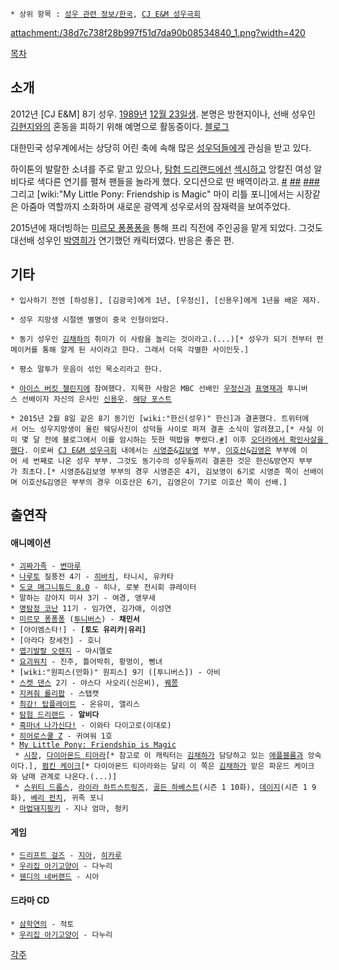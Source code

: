  * 상위 항목 : [[성우 관련 정보/한국]], [[CJ E&M 성우극회]]

attachment:/38d7c738f28b997f51d7da90b08534840_1.png?width=420

[[목차]]
== 소개 ==
2012년 [CJ E&M] 8기 성우. [[1989년]] [[12월 23일]]생. 본명은 방현지이나, 선배 성우인 [[김현지]]와의 혼동을 피하기 위해 예명으로 활동중이다. [http://blog.naver.com/tooni8yeonji 블로그]

대한민국 성우계에서는 상당히 어린 축에 속해 많은 [[성우덕]]들에게 관심을 받고 있다.

하이톤의 발랄한 소녀를 주로 맡고 있으나, [[탐험 드리랜드]]에선 [[섹시]]하고 앙칼진 여성 알비다로 색다른 연기를 펼쳐 팬들을 놀라게 했다. 오디션으로 딴 배역이라고. [http://gall.dcinside.com/board/view/?id=radio_actor&no=130711&page= #] [http://blog.naver.com/tooni8yeonji/140191295105 ##] [http://blog.naver.com/tooni8yeonji/140188064145 ###] 그리고 [wiki:"My Little Pony: Friendship is Magic" 마이 리틀 포니]에서는 시장같은 아줌마 역할까지 소화하며 새로운 광역계 성우로서의 잠재력을 보여주었다.

2015년에 재더빙하는 [[미르모 퐁퐁퐁]]을 통해 프리 직전에 주인공을 맡게 되었다. 그것도 대선배 성우인 [[박영희]]가 연기했던 캐릭터였다. 반응은 좋은 편.

== 기타 ==
 * 입사하기 전엔 [하성용], [김광국]에게 1년, [우정신], [신용우]에게 1년을 배운 제자.

 * 성우 지망생 시절엔 별명이 중국 인형이었다.

 * 동기 성우인 [[김채하]]의 취미가 이 사람을 놀리는 것이라고.(...)[* 성우가 되기 전부터 펀메이커를 통해 알게 된 사이라고 한다. 그래서 더욱 각별한 사이인듯.]

 * 평소 말투가 웃음이 섞인 목소리라고 한다.

 * [[아이스 버킷 챌린지]]에 참여했다. 지목한 사람은 MBC 선배인 [[우정신]]과 [[표영재]]과 투니버스 선배이자 자신의 은사인 [[신용우]]. [http://blog.naver.com/tooni8yeonji/220106480695 해당 포스트]

 * 2015년 2월 8일 같은 8기 동기인 [wiki:"한신(성우)" 한신]과 결혼했다. 트위터에서 어느 성우지망생이 올린 웨딩사진이 성덕들 사이로 퍼져 결혼 소식이 알려졌고,[* 사실 이미 몇 달 전에 블로그에서 이를 암시하는 듯한 떡밥을 뿌렸다.[http://blog.naver.com/tooni8yeonji/220220454349 #]] 이후 [http://blog.naver.com/otradio/220272735496 오더라에서 확인사살을 했다]. 이로써 [[CJ E&M 성우극회]] 내에서는 [[시영준]]&[[김보영]] 부부, [[이호산]]&[[김영은]] 부부에 이어 세 번째로 나온 성우 부부. 그것도 동기수의 성우들끼리 결혼한 것은 한신&방연지 부부가 최초다.[* 시영준&김보영 부부의 경우 시영준은 4기, 김보영이 6기로 시영준 쪽이 선배이며 이호산&김영은 부부의 경우 이호산은 6기, 김영은이 7기로 이호산 쪽이 선배.]

== 출연작 ==
==== 애니메이션 ====
 * [[괴짜가족]] - [[오오사와기 유우타|변마루]]
 * [[나루토]] 질풍전 4기 - [[히바치]], 타니시, 유카타
 * [[도쿄 매그니튜드 8.0]] - 히나, 로봇 전시회 큐레이터
 * 말하는 강아지 미사 3기 - 여경, 앵무새
 * [[명탐정 코난]] 11기 - 임가연, 김가애, 이성연
 * [[미르모 퐁퐁퐁]] ([[투니버스]]) - '''채민서'''
 * [아이엠스타!] - '''[토도 유리카|유리]'''
 * [아라다 창세전] - 호니
 * [[엽기발랄 오렌지]] - 마시멜로
 * [[요괴워치]] - 진주, 틀어박쥐, 황멍이, 뻥녀
 * [wiki:"원피스(만화)" 원피스] 9기 ([투니버스]) - 아비
 * [[스켓 댄스]] 2기 - 야스다 사오리(신은비), [[퀘쫑]]
 * [[지켜줘 롤리팝]] - 스탭캣
 * [[최강! 탑플레이트]] - 온유미, 앨리스
 * [[탐험 드리랜드]] - '''알비다'''
 * [[흑마녀 나가신다!]] - 이와타 다이고로(이대로)
 * [[히어로스쿨 Z]] - 귀여워 1호
 * [[My Little Pony: Friendship is Magic]] 
  * [[My Little Pony: Friendship is Magic/기타 조연#s-4|시장]], [[My Little Pony: Friendship is Magic/기타 조연#s-2|다이아몬드 티아라]][* 참고로 이 캐릭터는 [[김채하]]가 담당하고 있는 [[애플블룸]]과 앙숙이다.], [[My Little Pony: Friendship is Magic/기타 조연#s-8.1|펌킨 케이크]][* 다이아몬드 티아라와는 달리 이 쪽은 [[김채하]]가 맡은 파운드 케이크와 남매 관계로 나온다.(...)]
  * [[스위티 드롭스]], [[라이라 하트스트링즈]], [[골든 하베스트(Friendship is Magic)|골든 하베스트]](시즌 1 10화), [[My Little Pony: Friendship is Magic/보조출연/어스 포니#s-10.2|데이지]](시즌 1 9화), [[My Little Pony: Friendship is Magic/보조출연/어스 포니#s-3|베리 펀치]], 귀족 포니
 * [[마법돼지핑키]] - 지나 엄마, 펑키
 
==== 게임 ====
 * [[드리프트 걸즈]] - [[지아(드리프트 걸즈)|지아]], [[히카루(드리프트 걸즈)|히카루]]
 * [[우리집 아기고양이]] - 다누리
 * [[웬디의 네버랜드]] - 시아

==== 드라마 CD ====
 * [[삼학연의]] - 적토
 * [[우리집 아기고양이]] - 다누리

[[각주]]
